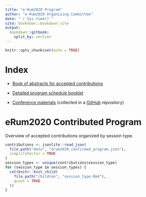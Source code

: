 ```yaml
---
title: "e-Rum2020 Program"
author: "e-Rum2020 Organizing Committee"
date: "`r Sys.time()`"
site: bookdown::bookdown_site
output: 
  bookdown::gitbook:
    split_by: section
---
```


```r
knitr::opts_chunk$set(echo = TRUE)
```


# Index {-}

- [Book of abstracts for accepted contributions](erum2020-contributed-program.html)

- [Detailed program schedule booklet](http://2020.erum.io/wp-content/uploads/2020/06/program_brochure_v5_20200617.pdf)

- [Conference materials](https://github.com/Milano-R/erum2020program#conference-materials) (collected in a [GitHub](https://github.com/Milano-R/erum2020program#conference-materials) repository)


# eRum2020 Contributed Program

Overview of accepted contributions organized by session type.

```r
contributions <- jsonlite::read_json(
  file.path("data", "erum2020_confirmed_program.json"), 
  simplifyVector = TRUE
)
session_types <- unique(contributions$session_type)
for (session_type in session_types) {
  cat(knitr::knit_child(
    file.path("children", "session_type.Rmd"),
    quiet = TRUE
  ))
}
```
